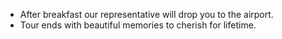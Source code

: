 - After breakfast our representative will drop you to the airport.
- Tour ends with beautiful memories to cherish for lifetime.
